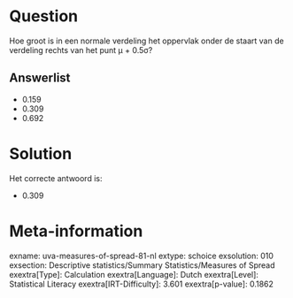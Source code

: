 Question
========

Hoe groot is in een normale verdeling het oppervlak onder de staart van
de verdeling rechts van het punt μ + 0.5σ?

Answerlist
----------

* 0.159
* 0.309
* 0.692

Solution
========

Het correcte antwoord is: 

* 0.309

Meta-information
================
exname: uva-measures-of-spread-81-nl
extype: schoice
exsolution: 010
exsection: Descriptive statistics/Summary Statistics/Measures of Spread
exextra[Type]: Calculation
exextra[Language]: Dutch
exextra[Level]: Statistical Literacy
exextra[IRT-Difficulty]: 3.601
exextra[p-value]: 0.1862
